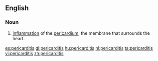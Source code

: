 ==English==
{{wikipedia}}

===Noun===
{{en-noun|pericarditises}}

# {{cardiology|pathology}} [[inflammation|Inflammation]] of the [[pericardium]], the membrane that surrounds the heart.

[[es:pericarditis]]
[[gl:pericarditis]]
[[hu:pericarditis]]
[[nl:pericarditis]]
[[ta:pericarditis]]
[[vi:pericarditis]]
[[zh:pericarditis]]